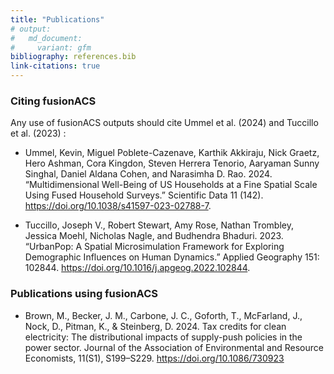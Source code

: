 ```yaml
---
title: "Publications"
# output:
#   md_document:
#     variant: gfm
bibliography: references.bib
link-citations: true
---
```


### Citing fusionACS

Any use of fusionACS outputs should cite Ummel et al. (2024) and  Tuccillo et al. (2023) :

* Ummel, Kevin, Miguel Poblete-Cazenave, Karthik Akkiraju, Nick Graetz, Hero Ashman, Cora Kingdon, Steven Herrera Tenorio, Aaryaman Sunny Singhal, Daniel Aldana Cohen, and Narasimha D. Rao. 2024. “Multidimensional Well-Being of US Households at a Fine Spatial Scale Using Fused Household Surveys.” Scientific Data 11 (142). [https://doi.org/10.1038/s41597-023-02788-7](https://doi.org/10.1038/s41597-023-02788-7).

* Tuccillo, Joseph V., Robert Stewart, Amy Rose, Nathan Trombley, Jessica Moehl, Nicholas Nagle, and Budhendra Bhaduri. 2023. “UrbanPop: A Spatial Microsimulation Framework for Exploring Demographic Influences on Human Dynamics.” Applied Geography 151: 102844. [https://doi.org/10.1016/j.apgeog.2022.102844](https://doi.org/10.1016/j.apgeog.2022.102844). 

### Publications using fusionACS

* Brown, M., Becker, J. M., Carbone, J. C., Goforth, T., McFarland, J., Nock, D., Pitman, K., & Steinberg, D. 2024. Tax credits for clean electricity: The distributional impacts of supply-push policies in the power sector. Journal of the Association of Environmental and Resource Economists, 11(S1), S199–S229. [https://doi.org/10.1086/730923](https://doi.org/10.1086/730923)

